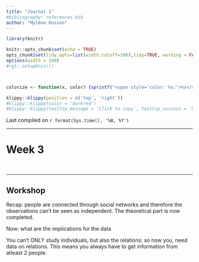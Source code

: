 ```yaml
---
title: "Journal 1"
#bibliography: references.bib
author: "Mylène Husson"
---
```


```r
library(knitr)

knitr::opts_chunk$set(echo = TRUE)
opts_chunk$set(tidy.opts=list(width.cutoff=100),tidy=TRUE, warning = FALSE, message = FALSE,comment = "#>", cache=TRUE, class.source=c("test"), class.output=c("test2"))
options(width = 100)
#rgl::setupKnitr()



colorize <- function(x, color) {sprintf("<span style='color: %s;'>%s</span>", color, x) }

```

```r
klippy::klippy(position = c('top', 'right'))
#klippy::klippy(color = 'darkred')
#klippy::klippy(tooltip_message = 'Click to copy', tooltip_success = 'Done')
```

Last compiled on `r format(Sys.time(), '%B, %Y')`
<br>

------------------------------------------------------------------------

# Week 3
<br>

------------------------------------------------------------------------

## Workshop

Recap: people are connected through social networks and therefore the observations can't be seen as independent. The theoretical part is now completed. 

Now: what are the implications for the data

You can't ONLY study individuals, but also the relations: so now you, need data on relations. This means you always have to get information from atleast 2 people. 

